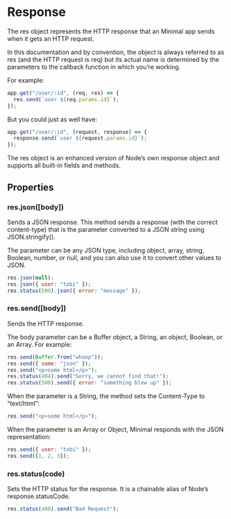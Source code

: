 # Response

The res object represents the HTTP response that an Minimal app sends when it gets an HTTP request.

In this documentation and by convention, the object is always referred to as res (and the HTTP request is req) but its actual name is determined by the parameters to the callback function in which you’re working.

For example:

```js filename="app.js" copy
app.get("/user/:id", (req, res) => {
  res.send(`user ${req.params.id}`);
});
```

But you could just as well have:

```js filename="app.js" copy
app.get("/user/:id", (request, response) => {
  response.send(`user ${request.params.id}`);
});
```

The res object is an enhanced version of Node’s own response object and supports all built-in fields and methods.

## Properties

### res.json([body])

Sends a JSON response. This method sends a response (with the correct content-type) that is the parameter converted to a JSON string using JSON.stringify().

The parameter can be any JSON type, including object, array, string, Boolean, number, or null, and you can also use it to convert other values to JSON.

```js filename="app.js" copy
res.json(null);
res.json({ user: "tobi" });
res.status(500).json({ error: "message" });
```

### res.send([body])

Sends the HTTP response.

The body parameter can be a Buffer object, a String, an object, Boolean, or an Array. For example:

```js filename="app.js" copy
res.send(Buffer.from("whoop"));
res.send({ some: "json" });
res.send("<p>some html</p>");
res.status(404).send("Sorry, we cannot find that!");
res.status(500).send({ error: "something blew up" });
```

When the parameter is a String, the method sets the Content-Type to “text/html”:

```js filename="app.js" copy
res.send("<p>some html</p>");
```

When the parameter is an Array or Object, Minimal responds with the JSON representation:

```js filename="app.js" copy
res.send({ user: "tobi" });
res.send([1, 2, 3]);
```

### res.status(code)

Sets the HTTP status for the response. It is a chainable alias of Node’s response.statusCode.

```js filename="app.js" copy
res.status(400).send("Bad Request");
```
